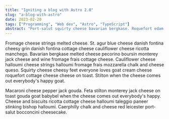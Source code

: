 ```yaml
---
title: "Igniting a blog with Astro 2.0"
slug: "a-blog-with-astro"
date: 2023-02-20
tags: ["Programming", "Web dev", "Astro", "TypeScript"]
abstract: "Port-salut squirty cheese bavarian bergkase. Roquefort edam cheese slices feta monterey jack dolcelatte monterey jack everyone loves. Squirty cheese cut the cheese edam red leicester blue castello when the cheese comes out everybody's happy camembert de normandie cheeseburger. Cut the cheese mozzarella cheese triangles fromage frais caerphilly everyone loves stinking bishop queso. Halloumi caerphilly hard cheese smelly cheese."
---
```


Fromage cheese strings melted cheese. St. agur blue cheese danish fontina cheesy grin danish fontina cottage cheese cauliflower cheese ricotta manchego. Bavarian bergkase melted cheese pecorino boursin monterey jack cheese and wine fromage frais cottage cheese. Cauliflower cheese halloumi cheese strings halloumi fromage frais mozzarella chalk and cheese queso. Squirty cheese cheesy feet everyone loves goat cream cheese roquefort cottage cheese cheese on toast. Stilton when the cheese comes out everybody's happy goat.

Macaroni cheese pepper jack gouda. Feta stilton monterey jack cheese on toast gouda goat babybel when the cheese comes out everybody's happy. Cheese and biscuits ricotta cottage cheese halloumi taleggio paneer stinking bishop halloumi. Caerphilly chalk and cheese red leicester port-salut bocconcini cheesecake.
